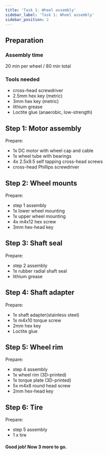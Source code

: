 ```yaml
---
title: 'Task 1: Wheel assembly'
sidebar_label: 'Task 1: Wheel assembly'
sidebar_position: 2
---
```



## Preparation

### Assembly time

20 min per wheel / 80 min total

### Tools needed

- cross-head screwdriver
- 2.5mm hex key (metric)
- 3mm hex key (metric)
- lithium grease
- Loctite glue (anaerobic, low-strength)

<ImageZoom
  loading="eager"
  src="/img/docs_images/leo-rover/manuals/wheels/wheel-assembly-1.webp"
  alt="Box of parts used to assemble Leo Rover wheels"
  width="1000"
  height="667"
/>

<ImageZoom
  src="/img/docs_images/leo-rover/manuals/wheels/wheel-assembly-2.webp"
  alt="Opened box containing parts used to assemble Leo Rover wheels"
  width="1000"
  height="667"
/>

## Step 1: Motor assembly

Prepare:

- 1x DC motor with wheel cap and cable
- 1x wheel tube with bearings
- 4x 2.5x9.5 self tapping cross-head screws
- cross-head Phillips screwdriver

<ImageZoom
  src="/img/docs_images/leo-rover/manuals/wheels/wheel-assembly-3.webp"
  alt="Parts used to assemble motor of the Leo Rover, laying on the table"
  width="1000"
  height="667"
/>

<ImageZoom
  src="/img/docs_images/leo-rover/manuals/wheels/wheel-assembly-4.webp"
  alt="Hands holding motor tube and DC motor"
  width="1000"
  height="667"
  caption="Insert the motor to the motor tube."
/>

<ImageZoom
  src="/img/docs_images/leo-rover/manuals/wheels/wheel-assembly-5.webp"
  alt="Motor tube with inserted motor, screwdriver tightening the screw"
  width="1000"
  height="667"
  caption="Secure the motor using 4x 2.9x9.5 screws."
/>

<ImageZoom
  src="/img/docs_images/leo-rover/manuals/wheels/wheel-assembly-6.webp"
  alt="Rear side of the motor tube with opened wheel cap"
  width="1000"
  height="667"
  caption="Push the motor cap to the tube to close the assembly."
/>

<ImageZoom
  src="/img/docs_images/leo-rover/manuals/wheels/wheel-assembly-7.webp"
  alt="Rear side of the motor tube with closed wheel cap"
  width="1000"
  height="667"
/>

<ImageZoom
  src="/img/docs_images/leo-rover/manuals/wheels/wheel-assembly-8.webp"
  alt="Wheel cap without inserted rubber seals"
  width="1000"
  height="667"
  caption="Press the cable rubbers into their housings."
/>

<ImageZoom
  src="/img/docs_images/leo-rover/manuals/wheels/wheel-assembly-9.webp"
  alt="Wheel cap with inserted rubber seals"
  width="1000"
  height="667"
/>

## Step 2: Wheel mounts

Prepare:

- step 1 assembly
- 1x lower wheel mounting
- 1x upper wheel mounting
- 4x m4x12 hex screw
- 3mm hex-head key

<ImageZoom
  src="/img/docs_images/leo-rover/manuals/wheels/wheel-assembly-10.webp"
  alt="Required parts used to assemble wheels mounts"
  width="1000"
  height="667"
/>

<ImageZoom
  src="/img/docs_images/leo-rover/manuals/wheels/wheel-assembly-11.webp"
  alt="step 1 assembly with both mountings"
  width="1000"
  height="667"
  caption="Place the upper wheel mounting and the lower wheel
    mounting on the wheel tube (according to the photo)."
/>

<ImageZoom
  src="/img/docs_images/leo-rover/manuals/wheels/wheel-assembly-12.webp"
  alt="Screwing together both mountings on motor tube"
  width="1000"
  height="667"
  caption="Assemble the wheel mountings together using 4x m4x12 hex screws.
    Tighten the connection just enough so that the mountings don't slide or rotate on the tube."
/>

<ImageZoom
  src="/img/docs_images/leo-rover/manuals/wheels/wheel-assembly-13.webp"
  alt="Rear view of assembled component, cable going in direction of upper mounting"
  width="1000"
  height="667"
  caption="Make sure the wheel mountings pair is aligned with the wheel cap as in the photo."
/>

## Step 3: Shaft seal

Prepare:

- step 2 assembly
- 1x rubber radial shaft seal
- lithium grease

<ImageZoom
  src="/img/docs_images/leo-rover/manuals/wheels/wheel-assembly-14.webp"
  alt="Parts used to assembly shaft seal"
  width="1000"
  height="667"
/>

<ImageZoom
  src="/img/docs_images/leo-rover/manuals/wheels/wheel-assembly-15.webp"
  alt="Inserting seal into front of motor tube"
  width="1000"
  height="667"
  caption="Press the shaft seal in the corresponding housing in the wheel tub.
    The seal needs to be pressed on the motor shaft side, with a groove facing outwards."
/>

<ImageZoom
  src="/img/docs_images/leo-rover/manuals/wheels/wheel-assembly-16.webp"
  alt="Inserting seal with use of hands"
  width="1000"
  height="667"
/>

<ImageZoom
  src="/img/docs_images/leo-rover/manuals/wheels/wheel-assembly-17.webp"
  alt="Motor tube with properly inserted shaft seal"
  width="1000"
  height="667"
  caption="The seal needs to be evenly housed in the tube."
/>

<ImageZoom
  src="/img/docs_images/leo-rover/manuals/wheels/wheel-assembly-18.webp"
  alt="Applying lithium grease between motor housing and shaft seal"
  width="1000"
  height="667"
/>

<ImageZoom
  src="/img/docs_images/leo-rover/manuals/wheels/wheel-assembly-19.webp"
  alt="Applied grease on motor housing"
  width="1000"
  height="667"
  caption="Press a decent amount of lithium grease between the shaft seal and the motor housing."
/>

## Step 4: Shaft adapter

Prepare:

- 1x shaft adapter(stainless steel)
- 1x m4x10 torque screw
- 2mm hex key
- Loctite glue

<ImageZoom
  src="/img/docs_images/leo-rover/manuals/wheels/wheel-assembly-20.webp"
  alt="Loctite, shaft adapter, torque screw and imbus screwdriver laying on the table"
  width="1000"
  height="667"
/>

<ImageZoom
  src="/img/docs_images/leo-rover/manuals/wheels/wheel-assembly-21.webp"
  alt="Applying loctite on torque screw"
  width="1000"
  height="667"
  caption="Press a drop of Loctite glue on the torque screw thread."
/>

<ImageZoom
  src="/img/docs_images/leo-rover/manuals/wheels/wheel-assembly-22.webp"
  alt="Inserting torque screw into shaft adapter"
  width="1000"
  height="667"
  caption="Insert the torque screw to the shaft adapter radial hole. Don't tighten it yet."
/>

<ImageZoom
  src="/img/docs_images/leo-rover/manuals/wheels/wheel-assembly-23.webp"
  alt="Putting shaft adapter on motor shaft"
  width="1000"
  height="667"
  caption="Attach the adapter to the motor shaft.
    Make sure the radial hole is in the normal axis of the motor shaft plain side."
/>

<ImageZoom
  src="/img/docs_images/leo-rover/manuals/wheels/wheel-assembly-24.webp"
  alt="Correctly positioned shaft adapter"
  width="1000"
  height="667"
  caption="Press the adapter until there's only 0.5-1mm clearance
    between the adapter and the wheel tube.
    Some force may be needed, depending on how much grease needs to be
    pushed out to make space for the shaft."
/>

<ImageZoom
  src="/img/docs_images/leo-rover/manuals/wheels/wheel-assembly-25.webp"
  alt="Correctly positioned shaft adapter"
  width="1000"
  height="667"
  caption="Tighten rhe radial torque screw."
/>

## Step 5: Wheel rim

Prepare:

- step 4 assembly
- 1x wheel rim (3D-printed)
- 1x torque plate (3D-printed)
- 5x m4x8 round head screw
- 2mm hex-head key

<ImageZoom
  src="/img/docs_images/leo-rover/manuals/wheels/wheel-assembly-26.webp"
  alt="Parts needed to assemble wheel rim"
  width="1000"
  height="667"
/>

<ImageZoom
  src="/img/docs_images/leo-rover/manuals/wheels/wheel-assembly-27.webp"
  alt="Putting wheel rim on step 4 assembly"
  width="1000"
  height="667"
  caption="Push the wheel rim on the assembly bearings, some force may be needed."
/>

<ImageZoom
  src="/img/docs_images/leo-rover/manuals/wheels/wheel-assembly-28.webp"
  alt="Pressing wheel rim on top of bearings"
  width="1000"
  height="667"
/>

<ImageZoom
  src="/img/docs_images/leo-rover/manuals/wheels/wheel-assembly-29.webp"
  alt="Correctly positioned wheel rim"
  width="1000"
  height="667"
  caption="Push until the front bearing touches the wheel rim internal step and
    the rear bearing ends plain with the wheel rim surface."
/>

<ImageZoom
  src="/img/docs_images/leo-rover/manuals/wheels/wheel-assembly-30.webp"
  alt="Correctly positioned wheel rim, rear side of the wheel rim touching bearing"
  width="1000"
  height="667"
/>

<ImageZoom
  src="/img/docs_images/leo-rover/manuals/wheels/wheel-assembly-31.webp"
  alt="Assembly and torque plate held in hands"
  width="1000"
  height="667"
  caption="Assemble the torque plate so the plate 'teeth' match the rim openings."
/>

<ImageZoom
  src="/img/docs_images/leo-rover/manuals/wheels/wheel-assembly-32.webp"
  alt="Torque plate mounted on the wheel rim, holes aligned with shaft adapter"
  width="1000"
  height="667"
  caption="Align the torque plate holes with the shaft adapter threaded
    holes and screw them together using 5x m4x8 screws."
/>

<ImageZoom
  src="/img/docs_images/leo-rover/manuals/wheels/wheel-assembly-32.webp"
  alt="Assembled wheel rim"
  width="1000"
  height="667"
/>

## Step 6: Tire

Prepare:

- step 5 assembly
- 1 x tire

<ImageZoom
  src="/img/docs_images/leo-rover/manuals/wheels/wheel-assembly-33.webp"
  alt="Step 5 assembly and tire laying on the table"
  width="1000"
  height="667"
  caption="There will be 2x step 5 assemblies with a shorter cable and
    2x step 5 assemblies with a longer cable. Assemble the tires to end up with 1x
    short cable assembly with the tire thread facing left,
    1x short cable assembly with the tire thread facing right,
    1x long cable assembly with the tire thread facing left and
    1x long cable assembly with the tire thread facing right."
/>

<ImageZoom
  src="/img/docs_images/leo-rover/manuals/wheels/wheel-assembly-34.webp"
  alt="Assembling tire on the wheel rim"
  width="1000"
  height="667"
  caption="Each tire needs to fit on the wheel rim grooves,
    some force is needed to push and align them properly.
    Make sure the front and read lip of the tire are in the corresponding grooves."
/>

<ImageZoom
  src="/img/docs_images/leo-rover/manuals/wheels/wheel-assembly-35.webp"
  alt="Assembling tire on the wheel rim"
  width="1000"
  height="667"
  caption="Each tire needs to fit on the wheel rim grooves,
    some force is needed to push and align them properly.
    Make sure the front and read lip of the tire are in the corresponding grooves."
/>

<ImageZoom
  src="/img/docs_images/leo-rover/manuals/wheels/wheel-assembly-36.webp"
  alt="Tire assembled on the wheel rim"
  width="1000"
  height="667"
/>

<ImageZoom
  src="/img/docs_images/leo-rover/manuals/wheels/wheel-assembly-37.webp"
  alt="Overview of assembled wheel module"
  width="1000"
  height="667"
/>

#### Good job! Now 3 more to go.

<ImageZoom
  src="/img/docs_images/leo-rover/manuals/wheels/wheel-assembly-38.webp"
  alt="Screw used to mount wheel module with rocker"
  width="1000"
  height="667"
  caption="After the assembly step you'll end up with 2x m5x10 hex screws that will
    be used later to mount the wheel to the suspension. Store them in the plastic tray."
/>
